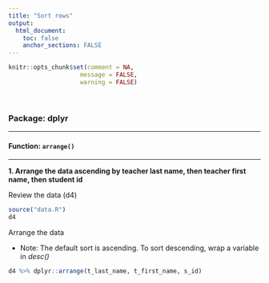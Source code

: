 ```yaml
---
title: "Sort rows"
output: 
  html_document:
    toc: false
    anchor_sections: FALSE
---
```

  
  ```r
knitr::opts_chunk$set(comment = NA,
                      message = FALSE,
                      warning = FALSE)
```

<br>

### Package: dplyr

---
  
#### Function: `arrange()`
  
---
  
**1\. Arrange the data ascending by teacher last name, then teacher first name, then student id**
  
Review the data (d4)

```r

source("data.R")
d4

```

Arrange the data

* Note: The default sort is ascending. To sort descending, wrap a variable in *desc()*
  
```r

d4 %>% dplyr::arrange(t_last_name, t_first_name, s_id)

```
